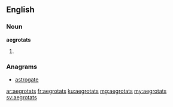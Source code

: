 ==English==

===Noun===
'''aegrotats'''

# {{plural of|aegrotat}}

===Anagrams===
* [[astrogate#English|astrogate]]

[[ar:aegrotats]]
[[fr:aegrotats]]
[[ku:aegrotats]]
[[mg:aegrotats]]
[[my:aegrotats]]
[[sv:aegrotats]]